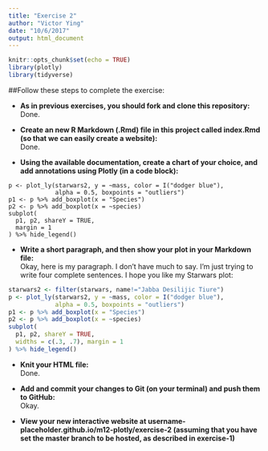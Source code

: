 ```yaml
---
title: "Exercise 2"
author: "Victor Ying"
date: "10/6/2017"
output: html_document
---
```


```r
knitr::opts_chunk$set(echo = TRUE)
library(plotly)
library(tidyverse)
```

##Follow these steps to complete the exercise:  

* **As in previous exercises, you should fork and clone this repository:**  
Done.  

* **Create an new R Markdown (.Rmd) file in this project called index.Rmd (so that we can easily create a website):**  
Done.  

* **Using the available documentation, create a chart of your choice, and add annotations using Plotly (in a code block):**  
```
p <- plot_ly(starwars2, y = ~mass, color = I("dodger blue"), 
             alpha = 0.5, boxpoints = "outliers")
p1 <- p %>% add_boxplot(x = "Species")
p2 <- p %>% add_boxplot(x = ~species)
subplot(
  p1, p2, shareY = TRUE,
  margin = 1
) %>% hide_legend()
```
* **Write a short paragraph, and then show your plot in your Markdown file:**  
Okay, here is my paragraph.  I don't have much to say.  I'm just trying to write four complete sentences.  I hope you like my Starwars plot:  
```r
starwars2 <- filter(starwars, name!="Jabba Desilijic Tiure")
p <- plot_ly(starwars2, y = ~mass, color = I("dodger blue"), 
             alpha = 0.5, boxpoints = "outliers")
p1 <- p %>% add_boxplot(x = "Species")
p2 <- p %>% add_boxplot(x = ~species)
subplot(
  p1, p2, shareY = TRUE,
  widths = c(.3, .7), margin = 1
) %>% hide_legend()
```

* **Knit your HTML file: **  
Done.

* **Add and commit your changes to Git (on your terminal) and push them to GitHub:**  
Okay.  

* **View your new interactive website at username-placeholder.github.io/m12-plotly/exercise-2 (assuming that you have set the  master branch to be hosted, as described in exercise-1)**  